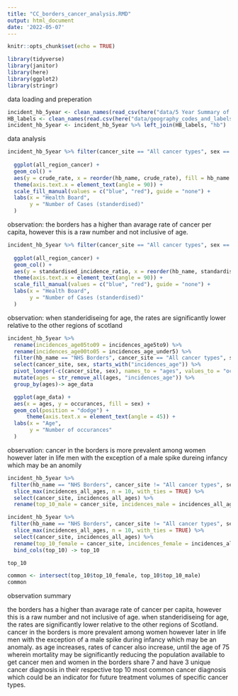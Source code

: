 ```yaml
---
title: "CC_borders_cancer_analysis.RMD"
output: html_document
date: '2022-05-07'
---
```


```r
knitr::opts_chunk$set(echo = TRUE)
```

```r
library(tidyverse)
library(janitor)
library(here)
library(ggplot2)
library(stringr)
```


data loading and preperation
```r
incident_hb_5year <- clean_names(read_csv(here("data/5 Year Summary of Incidence by Health Board/e8d33b2b-1fb2-4d59-ad21-20fa2f76d9d5.csv")))
HB_labels <- clean_names(read.csv(here("data/geography_codes_and_labels_hb2014_01042019.csv")))
incident_hb_5year <- incident_hb_5year %>% left_join(HB_labels, "hb")
```
data analysis

```r
incident_hb_5year %>% filter(cancer_site == "All cancer types", sex == "All") -> all_region_cancer
  
  ggplot(all_region_cancer) +
  geom_col() + 
  aes(y = crude_rate, x = reorder(hb_name, crude_rate), fill = hb_name == "NHS Borders") +
  theme(axis.text.x = element_text(angle = 90)) +
  scale_fill_manual(values = c("blue", "red"), guide = "none") +
  labs(x = "Health Board", 
       y = "Number of Cases (standerdised)"
  )
```


observation: the borders has a higher than avarage rate of cancer per capita, however this is a raw number and not inclusive of age.
```r
incident_hb_5year %>% filter(cancer_site == "All cancer types", sex == "All") -> all_region_cancer
  
  ggplot(all_region_cancer) +
  geom_col() + 
  aes(y = standardised_incidence_ratio, x = reorder(hb_name, standardised_incidence_ratio), fill = hb_name == "NHS Borders") +
  theme(axis.text.x = element_text(angle = 90)) +
  scale_fill_manual(values = c("blue", "red"), guide = "none") +
  labs(x = "Health Board", 
       y = "Number of Cases (standerdised)"
  )
```


observation: when standeridiseing for age, the rates are significantly lower relative to the other regions of scotland



```r
incident_hb_5year %>%
  rename(incidences_age05to09 = incidences_age5to9) %>%
  rename(incidences_age00to05 = incidences_age_under5) %>%
  filter(hb_name == "NHS Borders", cancer_site == "All cancer types", sex %in% c("Male", "Female")) %>%
  select(cancer_site, sex, starts_with("incidences_age")) %>%
  pivot_longer(-c(cancer_site, sex), names_to = "ages", values_to = "occurances") %>%
  mutate(ages = str_remove_all(ages, "incidences_age")) %>%
  group_by(ages)-> age_data

  ggplot(age_data) +
  aes(x = ages, y = occurances, fill = sex) +
  geom_col(position = "dodge") +
      theme(axis.text.x = element_text(angle = 45)) +
  labs(x = "Age", 
       y = "Number of occurances"
  )

```


observation: cancer in the borders is more prevalent among women however later in life men with the exception of a male spike dureing infancy which may be an anomily


```r
incident_hb_5year %>%
 filter(hb_name == "NHS Borders", cancer_site != "All cancer types", sex == "Male") %>% 
  slice_max(incidences_all_ages, n = 10, with_ties = TRUE) %>%
  select(cancer_site, incidences_all_ages) %>% 
  rename(top_10_male = cancer_site, incidences_male = incidences_all_ages) -> top_10

incident_hb_5year %>%
 filter(hb_name == "NHS Borders", cancer_site != "All cancer types", sex == "Female") %>% 
  slice_max(incidences_all_ages, n = 10, with_ties = TRUE) %>%
  select(cancer_site, incidences_all_ages) %>% 
  rename(top_10_female = cancer_site, incidences_female = incidences_all_ages) %>% 
  bind_cols(top_10) -> top_10

top_10
```

```r
common <- intersect(top_10$top_10_female, top_10$top_10_male)
common
```


observation summary

the borders has a higher than avarage rate of cancer per capita, however this is a raw number and not inclusive of age.
when standeridiseing for age, the rates are significantly lower relative to the other regions of Scotland.
cancer in the borders is more prevalent among women however later in life men with the exception of a male spike during infancy which may be an anomaly.
as age increases, rates of cancer also increase, until the age of 75 wherein mortality may be significantly reducing the population available to get cancer
men and women in the borders share 7 and have 3 unique cancer diagnosis in their respective top 10 most common cancer diagnosis which could be an indicator for future treatment volumes of specific cancer types.

